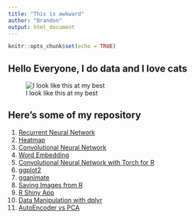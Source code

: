 ```yaml
---
title: "This is awkward"
author: "Brandon"
output: html_document
---
```


```r
knitr::opts_chunk$set(echo = TRUE)
```

## Hello Everyone, I do data and I love cats

![I look like this at my best](https://scontent.fkul16-1.fna.fbcdn.net/v/t1.0-9/140395533_10218759743924193_3141378003277658179_o.jpg?_nc_cat=102&ccb=1-3&_nc_sid=174925&_nc_eui2=AeFv68Z-u9gAK0M0u3ZG19C-1N3CPl2l3YLU3cI-XaXdgssdGtAb6dTKU4sV_HI7T_A&_nc_ohc=-klgRS_iAG4AX8L82NA&_nc_ht=scontent.fkul16-1.fna&oh=ae66cf4133a0dc0688d1f1238ed8ca71&oe=606AE595)

## Here's some of my repository 

1. [Recurrent Neural Network](https://brandonyph.github.io/Introduction-to-RNN-in-R/)
2. [Heatmap](https://github.com/brandonyph/Heatmap-Tutorial-in-R)
3. [Convolutional Neural Network](https://github.com/brandonyph/Introduction-to-CNN-in-R)
4. [Word Embedding](https://github.com/brandonyph/Introduction-to-Word-Embedding-in-R)
5. [Convolutional Neural Network with Torch for R](https://brandonyph.github.io/Torch-for-R-CNN-Example/)
6. [ggplot2](https://brandonyph.github.io/ggplot2-tutorial/)
7. [gganimate](https://github.com/brandonyph/gganimate-tutorial)
8. [Saving Images from R](https://brandonyph.github.io/Saving-Plot-As-Image/)
9. [R Shiny App](https://github.com/brandonyph/R-Shinny-Tutorial)
10. [Data Manipulation with dplyr](https://github.com/brandonyph/Data-Manipulation-with-dplyr)
11. [AutoEncoder vs PCA](https://github.com/brandonyph/AutoEncoder-vs-PCA-Dimensional-Reduction)


